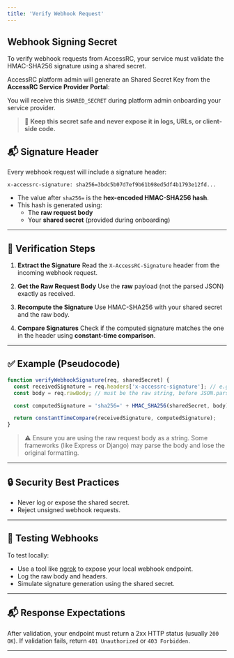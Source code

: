 ```yaml
---
title: 'Verify Webhook Request'
---
```


## Webhook Signing Secret

To verify webhook requests from AccessRC, your service must validate the HMAC-SHA256 signature using a shared secret.

AccessRC platform admin will generate an Shared Secret Key from the **AccessRC Service Provider Portal**:

You will receive this `SHARED_SECRET` during platform admin onboarding your service provider.

> 🔐 **Keep this secret safe and never expose it in logs, URLs, or client-side code.**


## 📬 Signature Header

Every webhook request will include a signature header:

```http
x-accessrc-signature: sha256=3bdc5b07d7ef9b61b98ed5df4b1793e12fd...
```

- The value after `sha256=` is the **hex-encoded HMAC-SHA256 hash**.
- This hash is generated using:
  - The **raw request body**
  - Your **shared secret** (provided during onboarding)

---

## 🔁 Verification Steps

1. **Extract the Signature**
   Read the `X-AccessRC-Signature` header from the incoming webhook request.

2. **Get the Raw Request Body**
   Use the **raw** payload (not the parsed JSON) exactly as received.

3. **Recompute the Signature**
   Use HMAC-SHA256 with your shared secret and the raw body.

4. **Compare Signatures**
   Check if the computed signature matches the one in the header using **constant-time comparison**.

---

## ✅ Example (Pseudocode)

```ts
function verifyWebhookSignature(req, sharedSecret) {
  const receivedSignature = req.headers['x-accessrc-signature']; // e.g. sha256=abcdef...
  const body = req.rawBody; // must be the raw string, before JSON.parse

  const computedSignature = 'sha256=' + HMAC_SHA256(sharedSecret, body);

  return constantTimeCompare(receivedSignature, computedSignature);
}
```

> ⚠️ Ensure you are using the raw request body as a string. Some frameworks (like Express or Django) may parse the body and lose the original formatting.

---

## 🔒 Security Best Practices

- Never log or expose the shared secret.
- Reject unsigned webhook requests.

---

## 📲 Testing Webhooks

To test locally:
- Use a tool like [ngrok](https://ngrok.com) to expose your local webhook endpoint.
- Log the raw body and headers.
- Simulate signature generation using the shared secret.

---

## 📬 Response Expectations

After validation, your endpoint must return a 2xx HTTP status (usually `200 OK`). If validation fails, return `401 Unauthorized` or `403 Forbidden`.

---
